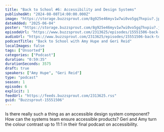 ```yaml
---
title: "Back to School #6: Accessibility and Design Systems"
publishedAt: "2024-08-08T14:00:00.000Z"
image: "https://storage.buzzsprout.com/8g925e46myv1w7wi0vo5gq7hxpiu?.jpg"
dateAdded: "2025-06-04"
poster: "https://storage.buzzsprout.com/8g925e46myv1w7wi0vo5gq7hxpiu?.jpg"
episodeUrl: "https://www.buzzsprout.com/2313625/episodes/15551506-back-to-school-6-accessibility-and-design-systems.mp3"
audioUrl: "https://www.buzzsprout.com/2313625/episodes/15551506-back-to-school-6-accessibility-and-design-systems.mp3"
podcastTitle: "Back to School with Amy Hupe and Geri Reid"
localImages: false
tags: ["Unsorted"]
categories: ["Podcast"]
duration: "0:59:35"
durationSeconds: 3575
draft: true
speakers: ["Amy Hupe", "Geri Reid"]
type: "podcast"
season: 1
episode: 6
explicit: 1
feedUrl: "https://feeds.buzzsprout.com/2313625.rss"
guid: "Buzzsprout-15551506"
---
```

Is there really such a thing as an accessible design system component? How can the systems team ensure accessible products? Geri and Amy turn the colour contrast up to 11:1 in their final podcast on accessibility.
